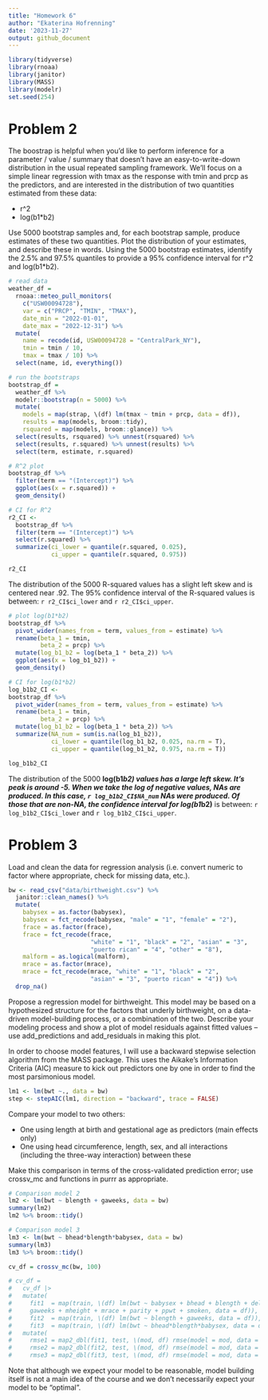 ```yaml
---
title: "Homework 6"
author: "Ekaterina Hofrenning"
date: '2023-11-27'
output: github_document
---
```


```r
library(tidyverse)
library(rnoaa)
library(janitor)
library(MASS)
library(modelr)
set.seed(254)
```


# Problem 2

The boostrap is helpful when you’d like to perform inference for a parameter / value / summary that doesn’t have an easy-to-write-down distribution in the usual repeated sampling framework. We’ll focus on a simple linear regression with tmax as the response with tmin and prcp as the predictors, and are interested in the distribution of two quantities estimated from these data:

- r^2
- log(b1*b2)

Use 5000 bootstrap samples and, for each bootstrap sample, produce estimates of these two quantities. Plot the distribution of your estimates, and describe these in words. Using the 5000 bootstrap estimates, identify the 2.5% and 97.5% quantiles to provide a 95% confidence interval for r^2 and log(b1*b2).


```r
# read data
weather_df = 
  rnoaa::meteo_pull_monitors(
    c("USW00094728"),
    var = c("PRCP", "TMIN", "TMAX"), 
    date_min = "2022-01-01",
    date_max = "2022-12-31") %>%
  mutate(
    name = recode(id, USW00094728 = "CentralPark_NY"),
    tmin = tmin / 10,
    tmax = tmax / 10) %>%
  select(name, id, everything())
```

```r
# run the bootstraps
bootstrap_df =
  weather_df %>%
  modelr::bootstrap(n = 5000) %>%
  mutate(
    models = map(strap, \(df) lm(tmax ~ tmin + prcp, data = df)),
    results = map(models, broom::tidy),
    rsquared = map(models, broom::glance)) %>%
  select(results, rsquared) %>% unnest(rsquared) %>%
  select(results, r.squared) %>% unnest(results) %>%
  select(term, estimate, r.squared) 
```

```r
# R^2 plot
bootstrap_df %>%
  filter(term == "(Intercept)") %>%
  ggplot(aes(x = r.squared)) +
  geom_density()

# CI for R^2
r2_CI <-
  bootstrap_df %>%
  filter(term == "(Intercept)") %>%
  select(r.squared) %>%
  summarize(ci_lower = quantile(r.squared, 0.025), 
            ci_upper = quantile(r.squared, 0.975))

r2_CI
```

The distribution of the 5000 R-squared values has a slight left skew and is centered near .92. The 95% confidence interval of the R-squared values is between: `r r2_CI$ci_lower` and `r r2_CI$ci_upper`.

```r
# plot log(b1*b2)
bootstrap_df %>%
  pivot_wider(names_from = term, values_from = estimate) %>% 
  rename(beta_1 = tmin, 
         beta_2 = prcp) %>% 
  mutate(log_b1_b2 = log(beta_1 * beta_2)) %>% 
  ggplot(aes(x = log_b1_b2)) + 
  geom_density()

# CI for log(b1*b2)
log_b1b2_CI <-
bootstrap_df %>%
  pivot_wider(names_from = term, values_from = estimate) %>% 
  rename(beta_1 = tmin, 
         beta_2 = prcp) %>% 
  mutate(log_b1_b2 = log(beta_1 * beta_2)) %>%
  summarize(NA_num = sum(is.na(log_b1_b2)),
            ci_lower = quantile(log_b1_b2, 0.025, na.rm = T), 
            ci_upper = quantile(log_b1_b2, 0.975, na.rm = T))

log_b1b2_CI
```

The distribution of the 5000 **log(b1*b2)** values has a large left skew. It's peak is around -5. When we take the log of negative values, NAs are produced. In this case, `r log_b1b2_CI$NA_num` NAs were produced. Of those that are non-NA, the confidence interval for **log(b1*b2)** is between: `r log_b1b2_CI$ci_lower` and `r log_b1b2_CI$ci_upper`.


# Problem 3

Load and clean the data for regression analysis (i.e. convert numeric to factor where appropriate, check for missing data, etc.).

```r
bw <- read_csv("data/birthweight.csv") %>%
  janitor::clean_names() %>%
  mutate(
    babysex = as.factor(babysex),
    babysex = fct_recode(babysex, "male" = "1", "female" = "2"),
    frace = as.factor(frace),
    frace = fct_recode(frace, 
                       "white" = "1", "black" = "2", "asian" = "3", 
                       "puerto rican" = "4", "other" = "8"),
    malform = as.logical(malform),
    mrace = as.factor(mrace),
    mrace = fct_recode(mrace, "white" = "1", "black" = "2", 
                       "asian" = "3", "puerto rican" = "4")) %>%
  drop_na()
```


Propose a regression model for birthweight. This model may be based on a hypothesized structure for the factors that underly birthweight, on a data-driven model-building process, or a combination of the two. Describe your modeling process and show a plot of model residuals against fitted values – use add_predictions and add_residuals in making this plot.

In order to choose model features, I will use a backward stepwise selection algorithm from the MASS package. This uses the Aikake's Information Criteria (AIC) measure to kick out predictors one by one in order to find the most parsimonious model.

```r
lm1 <- lm(bwt ~., data = bw)
step <- stepAIC(lm1, direction = "backward", trace = FALSE)

```

Compare your model to two others:

- One using length at birth and gestational age as predictors (main effects only)
- One using head circumference, length, sex, and all interactions (including the three-way interaction) between these

Make this comparison in terms of the cross-validated prediction error; use crossv_mc and functions in purrr as appropriate.

```r
# Comparison model 2
lm2 <- lm(bwt ~ blength + gaweeks, data = bw)
summary(lm2)
lm2 %>% broom::tidy()

# Comparison model 3
lm3 <- lm(bwt ~ bhead*blength*babysex, data = bw)
summary(lm3)
lm3 %>% broom::tidy()
```


```r
cv_df = crossv_mc(bw, 100) 

# cv_df = 
#   cv_df |> 
#   mutate(
#     fit1  = map(train, \(df) lm(bwt ~ babysex + bhead + blength + delwt + fincome + 
#     gaweeks + mheight + mrace + parity + ppwt + smoken, data = df)),
#     fit2  = map(train, \(df) lm(bwt ~ blength + gaweeks, data = df)), 
#     fit3  = map(train, \(df) lm(bwt ~ bhead*blength*babysex, data = df))) |>
#   mutate(
#     rmse1 = map2_dbl(fit1, test, \(mod, df) rmse(model = mod, data = df)),
#     rmse2 = map2_dbl(fit2, test, \(mod, df) rmse(model = mod, data = df)),
#     rmse3 = map2_dbl(fit3, test, \(mod, df) rmse(model = mod, data = df)))
```


Note that although we expect your model to be reasonable, model building itself is not a main idea of the course and we don’t necessarily expect your model to be “optimal”.



